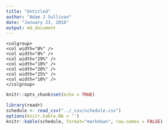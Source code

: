 ```yaml
---
title: "Untitled"
author: "Adam J Sullivan"
date: "January 23, 2018"
output: md_document
---
```


```
<colgroup>
<col width="8%" />
<col width="8%" />
<col width="29%" />
<col width="10%" />
<col width="20%" />
<col width="25%" />
<col width="10%" />
</colgroup>
```

```r
knitr::opts_chunk$set(echo = TRUE)
```

```r
library(readr)
schedule <- read_csv("../_csv/schedule.csv")
options(knitr.kable.NA = '')
knitr::kable(schedule, format="markdown", row.names = FALSE)
```
